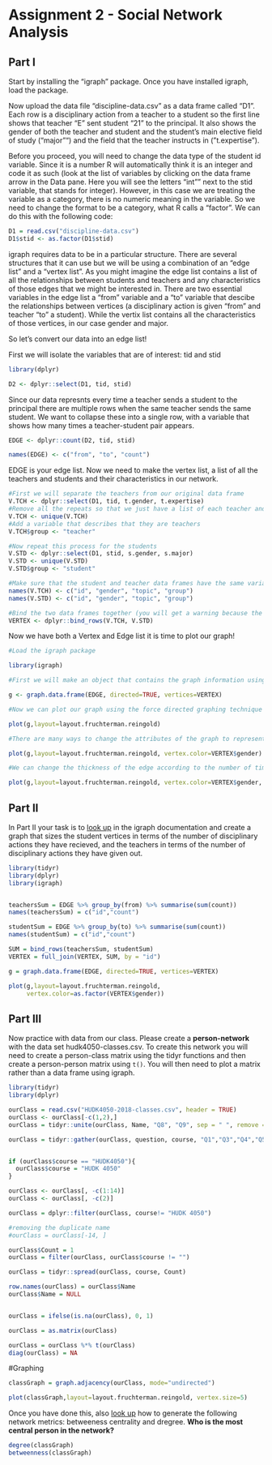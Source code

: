 # Assignment 2 - Social Network Analysis

## Part I
Start by installing the "igraph" package. Once you have installed igraph, load the package.

Now upload the data file "discipline-data.csv" as a data frame called "D1". Each row is a disciplinary action from a teacher to a student so the first line shows that teacher "E" sent student "21" to the principal. It also shows the gender of both the teacher and student and the student's main elective field of study ("major"") and the field that the teacher instructs in ("t.expertise").

Before you proceed, you will need to change the data type of the student id variable. Since it is a number R will automatically think it is an integer and code it as such (look at the list of variables by clicking on the data frame arrow in the Data pane. Here you will see the letters "int"" next to the stid variable, that stands for integer). However, in this case we are treating the variable as a category, there is no numeric meaning in the variable. So we need to change the format to be a category, what R calls a "factor". We can do this with the following code:

```r

D1 = read.csv("discipline-data.csv")
D1$stid <- as.factor(D1$stid)


```

igraph requires data to be in a particular structure. There are several structures that it can use but we will be using a combination of an "edge list" and a "vertex list". As you might imagine the edge list contains a list of all the relationships between students and teachers and any characteristics of those edges that we might be interested in. There are two essential variables in the edge list a "from" variable and a "to" variable that descibe the relationships between vertices (a disciplinary action is given "from" and teacher "to" a student). While the vertix list contains all the characteristics of those vertices, in our case gender and major.

So let's convert our data into an edge list!

First we will isolate the variables that are of interest: tid and stid

```r
library(dplyr)

D2 <- dplyr::select(D1, tid, stid)
```

Since our data represnts every time a teacher sends a student to the principal there are multiple rows when the same teacher sends the same student. We want to collapse these into a single row, with a variable that shows how many times a teacher-student pair appears.

```r

EDGE <- dplyr::count(D2, tid, stid)

names(EDGE) <- c("from", "to", "count")

```

EDGE is your edge list. Now we need to make the vertex list, a list of all the teachers and students and their characteristics in our network.

```r

#First we will separate the teachers from our original data frame
V.TCH <- dplyr::select(D1, tid, t.gender, t.expertise)
#Remove all the repeats so that we just have a list of each teacher and their characteristics
V.TCH <- unique(V.TCH)
#Add a variable that describes that they are teachers
V.TCH$group <- "teacher"

#Now repeat this process for the students
V.STD <- dplyr::select(D1, stid, s.gender, s.major)
V.STD <- unique(V.STD)
V.STD$group <- "student"

#Make sure that the student and teacher data frames have the same variables names
names(V.TCH) <- c("id", "gender", "topic", "group")
names(V.STD) <- c("id", "gender", "topic", "group")

#Bind the two data frames together (you will get a warning because the teacher data frame has 5 types of id (A,B,C,D,E) and the student has 25 (1-30), this isn't a problem)
VERTEX <- dplyr::bind_rows(V.TCH, V.STD)

```

Now we have both a Vertex and Edge list it is time to plot our graph!

```r

#Load the igraph package

library(igraph)

#First we will make an object that contains the graph information using our two dataframes EDGE and VERTEX. Notice that we have made "directed = TRUE" - our graph is directed since discipline is being given from a teacher to a student.

g <- graph.data.frame(EDGE, directed=TRUE, vertices=VERTEX)

#Now we can plot our graph using the force directed graphing technique - our old friend Fruchertman-Reingold!

plot(g,layout=layout.fruchterman.reingold)

#There are many ways to change the attributes of the graph to represent different characteristics of the newtork. For example, we can color the nodes according to gender.

plot(g,layout=layout.fruchterman.reingold, vertex.color=VERTEX$gender)

#We can change the thickness of the edge according to the number of times a particular teacher has sent a particular student to the principal.

plot(g,layout=layout.fruchterman.reingold, vertex.color=VERTEX$gender, edge.width=EDGE$count)

````

## Part II

In Part II your task is to [look up](http://igraph.org/r/) in the igraph documentation and create a graph that sizes the student vertices in terms of the number of disciplinary actions they have recieved, and the teachers in terms of the number of disciplinary actions they have given out.

```r

library(tidyr)
library(dplyr)
library(igraph)


teachersSum = EDGE %>% group_by(from) %>% summarise(sum(count))
names(teachersSum) = c("id","count")

studentSum = EDGE %>% group_by(to) %>% summarise(sum(count))
names(studentSum) = c("id","count")

SUM = bind_rows(teachersSum, studentSum)
VERTEX = full_join(VERTEX, SUM, by = "id")

g = graph.data.frame(EDGE, directed=TRUE, vertices=VERTEX)

plot(g,layout=layout.fruchterman.reingold, 
     vertex.color=as.factor(VERTEX$gender))


```


## Part III

Now practice with data from our class. Please create a **person-network** with the data set hudk4050-classes.csv. To create this network you will need to create a person-class matrix using the tidyr functions and then create a person-person matrix using `t()`. You will then need to plot a matrix rather than a data frame using igraph.


```r

library(tidyr)
library(dplyr)

ourClass = read.csv("HUDK4050-2018-classes.csv", header = TRUE)
ourClass <- ourClass[-c(1,2),]
ourClass = tidyr::unite(ourClass, Name, "Q8", "Q9", sep = " ", remove = TRUE)

ourClass = tidyr::gather(ourClass, question, course, "Q1","Q3","Q4","Q5","Q6","Q7", na.rm = TRUE, convert = FALSE)


if (ourClass$course == "HUDK4050"){
  ourClass$course = "HUDK 4050"
}

ourClass <- ourClass[, -c(1:14)] 
ourClass <- ourClass[, -c(2)] 

ourClass = dplyr::filter(ourClass, course!= "HUDK 4050")

#removing the duplicate name
#ourClass = ourClass[-14, ]

ourClass$Count = 1
ourClass = filter(ourClass, ourClass$course != "")

ourClass = tidyr::spread(ourClass, course, Count)

row.names(ourClass) = ourClass$Name
ourClass$Name = NULL


ourClass = ifelse(is.na(ourClass), 0, 1)

ourClass = as.matrix(ourClass)

ourClass = ourClass %*% t(ourClass)
diag(ourClass) = NA

```
#Graphing
```r
classGraph = graph.adjacency(ourClass, mode="undirected")

plot(classGraph,layout=layout.fruchterman.reingold, vertex.size=5)

```


Once you have done this, also [look up](http://igraph.org/r/) how to generate the following network metrics: betweeness centrality and dregree. **Who is the most central person in the network?**

```r
degree(classGraph)
betweenness(classGraph)
```

